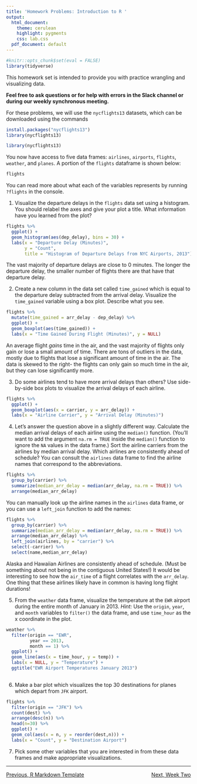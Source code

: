 ```yaml
---
title: 'Homework Problems: Introduction to R '
output:
  html_document:
    theme: cerulean
    highlight: pygments
    css: lab.css
  pdf_document: default
---
```


```r
#knitr::opts_chunk$set(eval = FALSE)
library(tidyverse)
```

This homework set is intended to provide you with practice wrangling and visualizing data. 

**Feel free to ask questions or for help with errors in the Slack channel or during our weekly synchronous meeting.** 

For these problems, we will use the `nycflights13` datasets, which can be downloaded using the commands

```r
install.packages("nycflights13")
library(nycflights13)
```

```r
library(nycflights13)
```

You now have access to five data frames: `airlines`, `airports`, `flights`, `weather`, and `planes`. A portion of the `flights` dataframe is shown below:

```r
flights
```

You can read more about what each of the variables represents by running `?flights` in the console.

1. Visualize the departure delays in the `flights` data set using a histogram. You should relabel the axes and give your plot a title. What information have you learned from the plot?

```r
flights %>%
  ggplot() +
  geom_histogram(aes(dep_delay), bins = 30) +
  labs(x = "Departure Delay (Minutes)", 
       y = "Count",
       title = "Histogram of Departure Delays from NYC Airports, 2013")
```

The vast majority of departure delays are close to 0 minutes. The longer the departure delay, the smaller number of flights there are that have that departure delay.

2. Create a new column in the data set called `time_gained` which is equal to the departure delay subtracted from the arrival delay. Visualize the `time_gained` variable using a box plot. Describe what you see.

```r
flights %>%
  mutate(time_gained = arr_delay - dep_delay) %>%
  ggplot() +
  geom_boxplot(aes(time_gained)) +
  labs(x = "Time Gained During Flight (Minutes)", y = NULL)
```

An average flight *gains* time in the air, and the vast majority of flights only gain or lose a small amount of time. There are tons of outliers in the data, mostly due to flights that lose a significant amount of time in the air. The data is skewed to the right- the flights can only gain so much time in the air, but they can lose significantly more.

3. Do some airlines tend to have more arrival delays than others? Use side-by-side box plots to visualize the arrival delays of each airline.

```r
flights %>%
  ggplot() + 
  geom_boxplot(aes(x = carrier, y = arr_delay)) +
  labs(x = "Airline Carrier", y = "Arrival Delay (Minutes)")
```


4. Let's answer the question above in a slightly different way. Calculate the median arrival delays of each airline using the `median()` function. (You'll want to add the argument `na.rm = TRUE` inside the `median()` function to ignore the `NA` values in the data frame.) Sort the airline carriers from the airlines by median arrival delay. Which airlines are consistently ahead of schedule? You can consult the `airlines` data frame to find the airline names that correspond to the abbreviations.

```r
flights %>%
  group_by(carrier) %>%
  summarize(median_arr_delay = median(arr_delay, na.rm = TRUE)) %>%
  arrange(median_arr_delay) 
```

You can manually look up the airline names in the `airlines` data frame, or you can use a `left_join` function to add the names:

```r
flights %>%
  group_by(carrier) %>%
  summarize(median_arr_delay = median(arr_delay, na.rm = TRUE)) %>%
  arrange(median_arr_delay) %>%
  left_join(airlines, by = "carrier") %>%
  select(-carrier) %>%
  select(name,median_arr_delay)
```

Alaska and Hawaiian Airlines are consistently ahead of schedule. (Must be something about not being in the contiguous United States!) It would be interesting to see how the `air_time` of a flight correlates with the `arr_delay`. One thing that these airlines likely have in common is having long flight durations!

5. From the `weather` data frame, visualize the temperature at the `EWR` airport during the entire month of January in 2013. *Hint:* Use the `origin`, `year`, and `month` variables to `filter()` the data frame, and use `time_hour` as the x coordinate in the plot.

```r
weather %>%
  filter(origin == "EWR",
         year == 2013,
         month == 1) %>%
  ggplot() +
  geom_line(aes(x = time_hour, y = temp)) + 
  labs(x = NULL, y = "Temperature") + 
  ggtitle("EWR Airport Temperatures January 2013")
  
```

6. Make a bar plot which visualizes the top 30 destinations for planes which depart from `JFK` airport.

```r
flights %>%
  filter(origin == "JFK") %>%
  count(dest) %>%
  arrange(desc(n)) %>%
  head(n=30) %>%
  ggplot() +
  geom_col(aes(x = n, y = reorder(dest,n))) +
  labs(x = "Count", y = "Destination Airport")
```

7. Pick some other variables that you are interested in from these data frames and make appropriate visualizations.

***

<p style = "text-align:left;">[Previous, R Markdown Template](https://agmath.github.io/FacultyUpskilling/2021_NLP/MarkdownTemplate.html)
<span style = "float:right;">[Next, Week Two](https://agmath.github.io/FacultyUpskilling/)</span>
</p>

